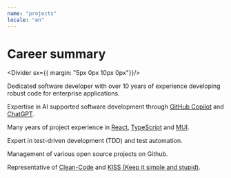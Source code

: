```yaml
---
name: "projects"
locale: "en"
---
```



# Career summary

<Divider sx={{ margin: "5px 0px 10px 0px"}}/>

Dedicated software developer with over 10 years of experience developing robust code for enterprise applications.

Expertise in AI supported software development through [GitHub Copilot](https://github.com/features/copilot) and [ChatGPT](https://chat.openai.com/).

Many years of project experience in [React](https://react.dev/), [TypeScript](https://www.typescriptlang.org/) and [MUI](https://mui.com/).

Expert in test-driven development (TDD) and test automation.

Management of various <Link href="#openSource" underline="none">open source projects</Link> on <Link href="http://github.com/firsttris" underline="none">Github</Link >.

Representative of [Clean-Code](https://gist.github.com/wojteklu/73c6914cc446146b8b533c0988cf8d29) and [KISS (Keep it simple and stupid)](https://wiki.archlinux.de/title/KISS-Prinzip).